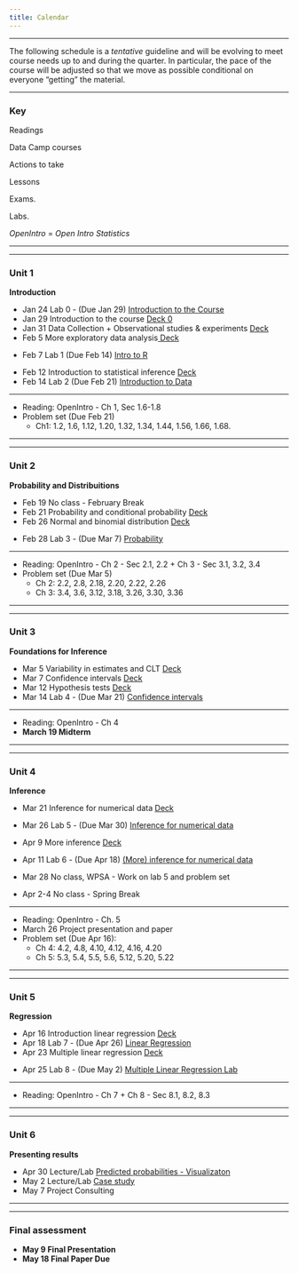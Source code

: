 ```yaml
---
title: Calendar
---
```


***

<i class="fa fa-warning"></i> The following schedule is a *tentative* guideline and will be evolving to meet course needs up to and during the quarter.
In particular, the pace of the course will be adjusted so that we move as possible conditional on everyone "getting" the material.

***

### Key

<i class="fa fa-book"></i> Readings

<i class="fa fa-code"></i> Data Camp courses

<i class="fa fa-gears"></i> Actions to take

<i class="fa fa-bar-chart"></i> Lessons

<i class="fa fa-puzzle-piece"></i> Exams.

<i class="fa fa-flask"></i> Labs.

*OpenIntro* = *Open Intro Statistics*

***
***
### Unit 1

**Introduction**


<ul class="fa-ul">
<li><i class="fa-li fa fa-flask"></i>        Jan 24 Lab 0 - (Due Jan 29) <a target="_blank" href=./Labs/lab0/lab0.html>Introduction to the Course</a>
<li><i class="fa-li fa fa-bar-chart"></i>    Jan 29 Introduction to the course <a target = "_blank" href="./Slides/00_intro/topic0.pdf">Deck 0</a>
<li><i class="fa-li fa fa-bar-chart"></i>    Jan 31 Data Collection + Observational studies & experiments <a target="_blank" href="./Slides/01_unit1/deck1/deck-1-1.pdf"> Deck</a>
<li><i class="fa-li fa fa-bar-chart"></i>    Feb 5  More exploratory data analysis<a target="_blank" href="./Slides/01_unit1/u1_deck3/u1_deck3.pdf"> Deck</a>
<li><i class="fa-li fa fa-flask"></i>        Feb 7  Lab 1 (Due Feb 14) <a href=./Labs/lab1/intro_to_r.html>Intro to R</a>

<li><i class="fa-li fa fa-bar-chart"></i>    Feb 12 Introduction to statistical inference <a target="_blank" href="./Slides/01_unit1/u1_deck4/u1_deck4.pdf"> Deck </a>
<li><i class="fa-li fa fa-flask"></i>        Feb 14  Lab 2 (Due Feb 21) <a target="_blank" href=./Labs/lab2/introduction_to_data.html> Introduction to Data</a> 
</ul>
***
<ul class="fa-ul">
<li><i class="fa-li fa fa-book"></i> Reading:  OpenIntro -  Ch 1, Sec 1.6-1.8</a>
<li><i class="fa-li fa fa-gears"></i> Problem set (Due Feb 21)
  <ul>
  <li> Ch1:  1.2, 1.6, 1.12, 1.20, 1.32, 1.34, 1.44, 1.56, 1.66, 1.68.  </a>
  </ul>
</ul>
***
***

###  Unit 2

**Probability and Distribuitions**

<ul class="fa-ul">
<li><i class="fa-li fa fa-bar-chart"></i>    Feb 19  	No class - February Break </a>
<li><i class="fa-li fa fa-bar-chart"></i>    Feb 21 	Probability and conditional probability <a target="_blank" href="./Slides/02_unit2/deck1/u2_deck1.pdf"> Deck </a>
<li><i class="fa-li fa fa-bar-chart"></i>    Feb 26  	Normal and binomial distribution <a target="_blank"  href="./Slides/02_unit2/deck3/u2_deck3.pdf"> Deck</a>
<li><i class="fa-li fa fa-flask"></i>        Feb 28   Lab 3 - (Due Mar 7) <a target="_blank" href=./Labs/lab3/probability.html>Probability</a>


</ul>


***

<ul class="fa-ul">
<li><i class="fa-li fa fa-book"></i> Reading:  OpenIntro - Ch 2 - Sec 2.1, 2.2 + Ch 3 - Sec 3.1, 3.2, 3.4</a>
<li><i class="fa-li fa fa-gears"></i> Problem set (Due Mar 5)
  <ul> 
  <li> Ch 2: 2.2, 2.8, 2.18, 2.20, 2.22, 2.26
  <li> Ch 3: 3.4, 3.6, 3.12, 3.18, 3.26, 3.30, 3.36 </a>
  </ul>
</ul>
***
***



### Unit 3

**Foundations for Inference** 

<ul class="fa-ul">
<li><i class="fa-li fa fa-bar-chart"></i>    Mar 5 	Variability in estimates and CLT  <a target="_blank" href="./Slides/03_unit3/deck1/u3_deck1.pdf"> Deck </a>
<li><i class="fa-li fa fa-bar-chart"></i>    Mar 7 	Confidence intervals  <a target="_blank" href="./Slides/03_unit3/deck2/u3_deck2.pdf"> Deck </a>
<li><i class="fa-li fa fa-bar-chart"></i>    Mar 12 	 Hypothesis tests  <a target="_blank" href="./Slides/03_unit3/deck3/u3_deck3.pdf"> Deck</a>
<li><i class="fa-li fa fa-flask"></i>        Mar 14  Lab 4 - (Due Mar 21) <a target="_blank" href=./Labs/lab4/confidence_intervals.html>Confidence intervals</a>
</ul>


***

<ul class="fa-ul">
<li><i class="fa-li fa fa-book"></i> Reading:  OpenIntro -  Ch 4</a>
<li><i class="fa-li fa fa-puzzle-piece"></i> **March 19  Midterm** </a>
</ul>


***
***

### Unit 4

**Inference**

<ul class="fa-ul">
<li><i class="fa-li fa fa-bar-chart"></i>    Mar 21  Inference for numerical data  <a target="_blank" href="./Slides/04_unit4/deck1/u4_deck1.pdfST"> Deck </a>
<li><i class="fa-li fa fa-flask"></i>        Mar 26  Lab 5 - (Due Mar 30) <a target="_blank" href=./Labs/lab5/inf_for_numerical_data.html>Inference for numerical data</a>

<li><i class="fa-li fa fa-bar-chart"></i>    Apr 9  More inference  <a target="_blank" href="./Slides/04_unit4/deck4/u4_deck4.pdfST"> Deck</a> 
<li><i class="fa-li fa fa-flask"></i>        Apr 11  Lab 6 - (Due Apr 18) <a target="_blank" href=./Labs/lab6/more_inf_for_numerical_data.html>(More) inference for numerical data</a>

<li><i class="fa-li fa fa-object-ungroup"></i>    Mar 28 No class, WPSA -  Work on lab 5 and problem set  

<li><i class="fa-li  fa fa-exclamation"></i>    Apr 2-4 No class - Spring Break 

</ul>



***
<ul class="fa-ul">
<li><i class="fa-li fa fa-book"></i> Reading:  OpenIntro -  Ch. 5</a>
<li><i class="fa-li fa fa-microphone"></i> March 26 Project presentation and paper
<li><i class="fa-li fa fa-gears"></i> Problem set (Due Apr 16):    </a>
  <ul> 
  <li> Ch 4: 4.2, 4.8, 4.10, 4.12,  4.16, 4.20
  <li> Ch 5: 5.3, 5.4, 5.5, 5.6, 5.12, 5.20, 5.22 </a>
  </ul>
</ul>

***
***



### Unit 5
**Regression**


<ul class="fa-ul">
<li><i class="fa-li fa fa-bar-chart"></i>    Apr 16  Introduction linear regression  <a target="_blank" href="./Slides/unit4/deck-1-2.pdfST"> Deck</a>
<li><i class="fa-li fa fa-flask"></i>        Apr 18  Lab 7 - (Due Apr 26) <a target="_blank" href=./Labs/lab7/simple_regression.html>Linear Regression</a>
<li><i class="fa-li fa fa-bar-chart"></i>    Apr 23 Multiple linear regression  <a target="_blank" href="./Slides/unit4/deck-1-2.pdfST"> Deck</a>
<li><i class="fa-li fa fa-flask"></i>        Apr 25   Lab 8 - (Due May 2) <a target="_blank" href=./Labs/lab8//multiple_regression.html>Multiple Linear Regression Lab</a>

</ul>


***

<ul class="fa-ul">
<li><i class="fa-li fa fa-book"></i> Reading:  OpenIntro  - Ch 7 + Ch 8 - Sec 8.1, 8.2, 8.3</a>
</ul>

***
***


### Unit 6
**Presenting results**


<ul class="fa-ul">

<li><i class="fa-li fa fa-flask"></i>        Apr 30   Lecture/Lab <a target="_blank" href=./Labs/lab0/lab0.html>Predicted probabilities -  Visualizaton </a>
<li><i class="fa-li fa fa-flask"></i>        May 2    Lecture/Lab <a target="_blank" href=./Labs/lab0/lab0.html>Case study</a>
<li><i class="fa-li fa"></i>        May 7   Project Consulting
</ul>

***
***

### Final assessment

<ul class="fa-ul">
<li><i class="fa-li fa fa-microphone"></i>**May  9  Final Presentation** 
<li><i class="fa-li fa fa-file-text-o"></i> **May  18  Final Paper Due** 
</ul>

